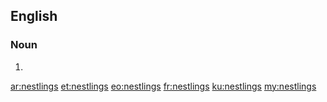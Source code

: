 ==English==

===Noun===
{{head|en|noun plural form}}

# {{plural of|nestling|lang=en}}

[[ar:nestlings]]
[[et:nestlings]]
[[eo:nestlings]]
[[fr:nestlings]]
[[ku:nestlings]]
[[my:nestlings]]